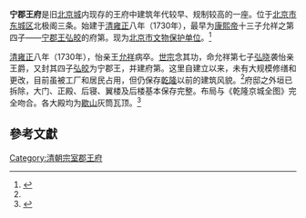 {{Coord|39.9105266|116.4185821|type:landmark_region:CN-11_source:GoogleMaps|display=title}}
{{文物保护单位
| 级别 = 省级
| 省区市 = 北京市
| 图片 = [[File:Prince_Ning's_Mansion1.JPG|220px]]<br><small>宁郡王府大门</small>
| 名称 = 宁郡王府
| 编号 = 6-15
| 分类 = 古建筑
| 时代 = [[清|清]]
| 所在 = [[北京市|北京市]][[东城区_(北京市)|东城区]]
| 登录 = 2001年
}}
'''宁郡王府'''是旧[[北京城池|北京城]]内现存的王府中建筑年代较早、规制较高的一座。位于[[北京市|北京市]][[东城区_(北京市)|东城区]]北极阁三条。始建于[[清|清]][[雍正|雍正]]八年（1730年），最早为[[康熙帝|康熙帝]]十三子允祥之第四子——[[宁郡王|宁郡王]][[弘皎|弘皎]]的府第。现为[[北京市文物保护单位|北京市文物保护单位]]。<ref name="wenbo">{{cite web | language =  | publisher = 北京文博——北京市文物局网站 | title = 北京市市级文物保护单位——宁郡王府 | url = http://www.bjww.gov.cn/wbsj/bjwbdwDetail.htm | author =  | date =  | accessdate = 2009-07-13 }}{{Dead link}}</ref>

[[清|清]][[雍正|雍正]]八年（1730年），怡亲王[[允祥|允祥]]病卒。[[清世宗|世宗]]念其功，命允祥第七子[[弘晓|弘晓]]袭怡亲王爵，又封其四子[[弘皎|弘皎]]为宁郡王，并建府第。这里自建立以来，未有大规模修缮和更改，目前虽被工厂和居民占用，但仍保存[[乾隆|乾隆]]以前的建筑风貌。<ref name="wenbo" />府邸之外垣已拆除，大门、正殿、后寝、翼楼及后楼基本保存完整。布局与《乾隆京城全图》完全吻合。各大殿均为[[歇山|歇山]]灰筒瓦顶。<ref>{{cite web| language =| publisher =数字东城| title =宁郡王府| url =http://www.bjhpl.gov.cn/n3499265/n3499331/n3499650/n3503623/n3505313/n3505463/3557252.html| author =| date =2004-05-21| accessdate =2009-07-13}}{{dead link|date=2017年12月 |bot=InternetArchiveBot |fix-attempted=yes }}</ref>

==參考文獻==
<div class="references-small">
<references />
</div>

{{北京市文物保护单位}}

[[Category:清朝宗室郡王府|Category:清朝宗室郡王府]]